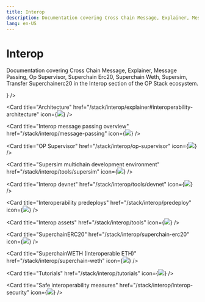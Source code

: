```yaml
---
title: Interop
description: Documentation covering Cross Chain Message, Explainer, Message Passing, Op Supervisor, Superchain Erc20, Superchain Weth, Supersim, Transfer Superchainerc20 in the Interop section of the OP Stack ecosystem.
lang: en-US
---
```



# Interop

Documentation covering Cross Chain Message, Explainer, Message Passing, Op Supervisor, Superchain Erc20, Superchain Weth, Supersim, Transfer Superchainerc20 in the Interop section of the OP Stack ecosystem.

<Cards>
  <Card title="Interoperability explainer" href="/stack/interop/explainer" icon={<img src="/img/icons/shapes.svg" />} />

  <Card title="Architecture" href="/stack/interop/explainer#interoperability-architecture" icon={<img src="/img/icons/shapes.svg" />} />  

  <Card title="Interop message passing overview" href="/stack/interop/message-passing" icon={<img src="/img/icons/shapes.svg" />} />

  <Card title="OP Supervisor" href="/stack/interop/op-supervisor" icon={<img src="/img/icons/shapes.svg" />} />

  <Card title="Supersim multichain development environment" href="/stack/interop/tools/supersim" icon={<img src="/img/icons/shapes.svg" />} />

  <Card title="Interop devnet" href="/stack/interop/tools/devnet" icon={<img src="/img/icons/shapes.svg" />} />

  <Card title="Interoperability predeploys" href="/stack/interop/predeploy" icon={<img src="/img/icons/shapes.svg" />} />

  <Card title="Interop assets" href="/stack/interop/tools" icon={<img src="/img/icons/shapes.svg" />} />

  <Card title="SuperchainERC20" href="/stack/interop/superchain-erc20" icon={<img src="/img/icons/shapes.svg" />} />

  <Card title="SuperchainWETH (Interoperable ETH)" href="/stack/interop/superchain-weth" icon={<img src="/img/icons/shapes.svg" />} />

  <Card title="Tutorials" href="/stack/interop/tutorials" icon={<img src="/img/icons/shapes.svg" />} />

  <Card title="Safe interoperability measures" href="/stack/interop/interop-security" icon={<img src="/img/icons/shapes.svg" />} />
</Cards>
